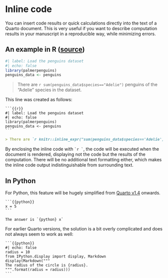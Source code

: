 # Inline code {.unnumbered}

You can insert code results or quick calculations directly into the text of a Quarto document. This is very useful if you want to describe computation results in your manuscript in a reproducible way, while minimizing errors.

## An example in R ([source](https://quarto.org/docs/get-started/computations/rstudio.html#inline-code))

```r
#| label: Load the penguins dataset
#| echo: false
library(palmerpenguins)
penguins_data <- penguins
```

> There are `r sum(penguins_data$species=="Adelie")` penguins of the "Adelie" species in the dataset.

This line was created as follows:

````
```{{r}}
#| label: Load the penguins dataset
#| echo: false
library(palmerpenguins)
penguins_data <- penguins
```
````

````md
> There are `r knitr::inline_expr("sum(penguins_data$species=='Adelie')")` penguins of the Adelie species in the dataset.
````

By enclosing the inline code with `` `r ` ``, the code will be executed when the document is rendered, displaying not the code but the results of the computation. There will be no additional text formatting either, which makes the inline code output indistinguishable from surrounding text.

## In Python

For Python, this feature will be hugely simplified from [Quarto v1.4](https://quarto.org/docs/prerelease/1.4/inline.html) onwards.

````
```{{python}}
x = 5
```

The answer is `{python} x`
````
For earlier Quarto versions, the solution is a bit overly complicated and does not always seem to work as well:

````
```{{python}}
#| echo: false
radius = 10
from IPython.display import display, Markdown
display(Markdown("""
The radius of the circle is {radius}.
""".format(radius = radius)))
```
````
